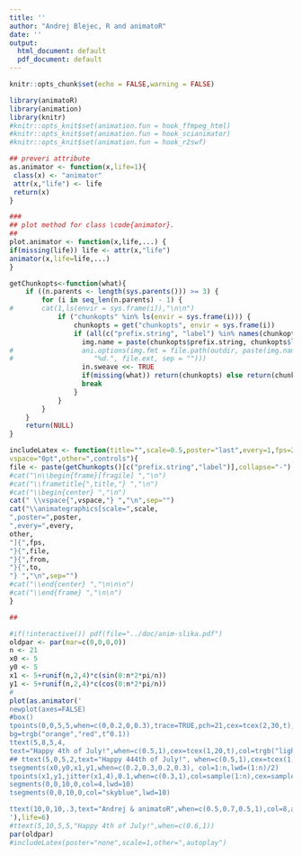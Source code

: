 ```yaml
---
title: ''
author: "Andrej Blejec, R and animatoR"
date: ''
output:
  html_document: default
  pdf_document: default
---
```


```r
knitr::opts_chunk$set(echo = FALSE,warning = FALSE)

library(animatoR)
library(animation)
library(knitr)
#knitr::opts_knit$set(animation.fun = hook_ffmpeg_html)
#knitr::opts_knit$set(animation.fun = hook_scianimator)
#knitr::opts_knit$set(animation.fun = hook_r2swf)

## preveri attribute
as.animator <- function(x,life=1){
 class(x) <- "animator"
 attr(x,"life") <- life
 return(x)
}

###
## plot method for class \code{animator}.
##
plot.animator <- function(x,life,...) {
if(missing(life)) life <- attr(x,"life")
animator(x,life=life,...)
}

getChunkopts<-function(what){
    if ((n.parents <- length(sys.parents())) >= 3) {
        for (i in seq_len(n.parents) - 1) {
#       cat(1,ls(envir = sys.frame(i)),"\n\n")
            if ("chunkopts" %in% ls(envir = sys.frame(i))) {
                chunkopts = get("chunkopts", envir = sys.frame(i))
                if (all(c("prefix.string", "label") %in% names(chunkopts))) {
                  img.name = paste(chunkopts$prefix.string, chunkopts$label,sep = "-")
#                 ani.options(img.fmt = file.path(outdir, paste(img.name,
#                    "%d.", file.ext, sep = "")))
                  in.sweave <<- TRUE
                  if(missing(what)) return(chunkopts) else return(chunkopts[what])
                  break
                }
            }
        }
    }
    return(NULL)
}

includeLatex <- function(title="",scale=0.5,poster="last",every=1,fps=25,from="",to="",
vspace="0pt",other=",controls"){
file <- paste(getChunkopts()[c("prefix.string","label")],collapse="-")
#cat("\n\\begin{frame}[fragile] ","\n")
#cat("\\frametitle{",title,"} ","\n")
#cat("\\begin{center} ","\n")
cat(" \\vspace{",vspace,"} ","\n",sep="")
cat("\\animategraphics[scale=",scale,
",poster=",poster,
",every=",every,
other,
"]{",fps,
"}{",file,
"}{",from,
"}{",to,
"} ","\n",sep="")
#cat("\\end{center} ","\n\n\n")
#cat("\\end{frame} ","\n\n")
}

##

```

```r
#if(!interactive()) pdf(file="../doc/anim-slika.pdf")
oldpar <- par(mar=c(0,0,0,0))
n <- 21
x0 <- 5
y0 <- 5
x1 <- 5+runif(n,2,4)*c(sin(0:n*2*pi/n))
y1 <- 5+runif(n,2,4)*c(cos(0:n*2*pi/n))
#
plot(as.animator('
newplot(axes=FALSE)
#box()
tpoints(0,0,5,5,when=c(0,0.2,0,0.3),trace=TRUE,pch=21,cex=tcex(2,30,t),
bg=trgb("orange","red",t^0.1))
ttext(5,8,5,4,
text="Happy 4th of July!",when=c(0.5,1),cex=tcex(1,20,t),col=trgb("lightblue","blue",t))
## ttext(5,0,5,2,text="Happy 444th of July!", when=c(0.5,1),cex=tcex(1,20,t),col=trgb("red","blue",t,alpha1=1))
tsegments(x0,y0,x1,y1,when=c(0.2,0.3,0.2,0.3), col=1:n,lwd=(1:n)/2)
tpoints(x1,y1,jitter(x1,4),0.1,when=c(0.3,1),col=sample(1:n),cex=sample(tcex(1:n,0,t,when=c(0.3,1))),pch=8,lwd=(1:n)/2)
segments(0,0,10,0,col=4,lwd=10)
tsegments(0,0,10,0,col="skyblue",lwd=10)

ttext(10,0,10,.3,text="Andrej & animatoR",when=c(0.5,0.7,0.5,1),col=8,adj=1,cex=1)
'),life=6)
#ttext(5,10,5,5,"Happy 4th of July!",when=c(0.6,1))
par(oldpar)
#includeLatex(poster="none",scale=1,other=",autoplay")
```

